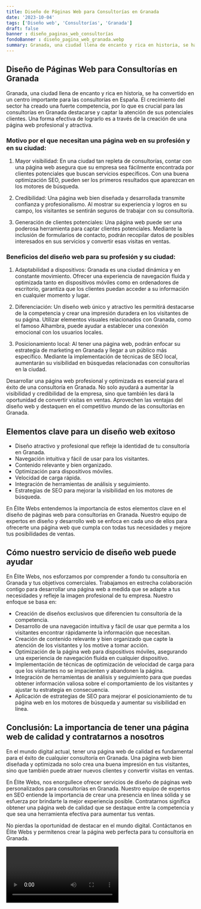 ```yaml
---
title: Diseño de Páginas Web para Consultorías en Granada
date: '2023-10-04'
tags: ['Diseño web', 'Consultorías', 'Granada']
draft: false
banner : diseño_paginas_web_consultorías
fondoBanner : diseño_pagina_web_granada.webp
summary: Granada, una ciudad llena de encanto y rica en historia, se ha convertido en un centro importante para las consultorías en España. El crecimiento del sector ha creado una fuerte competencia, por lo que es crucial para las consultorías en Granada destacarse y captar la atención de sus potenciales clientes. Una forma efectiva de lograrlo es a través de la creación de una página web profesional y atractiva.
---
```


## Diseño de Páginas Web para Consultorías en Granada

Granada, una ciudad llena de encanto y rica en historia, se ha convertido en un centro importante para las consultorías en España. El crecimiento del sector ha creado una fuerte competencia, por lo que es crucial para las consultorías en Granada destacarse y captar la atención de sus potenciales clientes. Una forma efectiva de lograrlo es a través de la creación de una página web profesional y atractiva.

### Motivo por el que necesitan una página web en su profesión y en su ciudad:

1. Mayor visibilidad: En una ciudad tan repleta de consultorías, contar con una página web asegura que su empresa sea fácilmente encontrada por clientes potenciales que buscan servicios específicos. Con una buena optimización SEO, pueden ser los primeros resultados que aparezcan en los motores de búsqueda.

2. Credibilidad: Una página web bien diseñada y desarrollada transmite confianza y profesionalismo. Al mostrar su experiencia y logros en su campo, los visitantes se sentirán seguros de trabajar con su consultoría.

3. Generación de clientes potenciales: Una página web puede ser una poderosa herramienta para captar clientes potenciales. Mediante la inclusión de formularios de contacto, podrán recopilar datos de posibles interesados en sus servicios y convertir esas visitas en ventas.

### Beneficios del diseño web para su profesión y su ciudad:

1. Adaptabilidad a dispositivos: Granada es una ciudad dinámica y en constante movimiento. Ofrecer una experiencia de navegación fluida y optimizada tanto en dispositivos móviles como en ordenadores de escritorio, garantiza que los clientes puedan acceder a su información en cualquier momento y lugar.

2. Diferenciación: Un diseño web único y atractivo les permitirá destacarse de la competencia y crear una impresión duradera en los visitantes de su página. Utilizar elementos visuales relacionados con Granada, como el famoso Alhambra, puede ayudar a establecer una conexión emocional con los usuarios locales.

3. Posicionamiento local: Al tener una página web, podrán enfocar su estrategia de marketing en Granada y llegar a un público más específico. Mediante la implementación de técnicas de SEO local, aumentarán su visibilidad en búsquedas relacionadas con consultorías en la ciudad.

Desarrollar una página web profesional y optimizada es esencial para el éxito de una consultoría en Granada. No solo ayudará a aumentar la visibilidad y credibilidad de la empresa, sino que también les dará la oportunidad de convertir visitas en ventas. Aprovechen las ventajas del diseño web y destaquen en el competitivo mundo de las consultorías en Granada.

<GifSeo />

<Cta />

## Elementos clave para un diseño web exitoso

- Diseño atractivo y profesional que refleje la identidad de tu consultoría en Granada.
- Navegación intuitiva y fácil de usar para los visitantes.
- Contenido relevante y bien organizado.
- Optimización para dispositivos móviles.
- Velocidad de carga rápida.
- Integración de herramientas de análisis y seguimiento.
- Estrategias de SEO para mejorar la visibilidad en los motores de búsqueda.

En Élite Webs entendemos la importancia de estos elementos clave en el diseño de páginas web para consultorías en Granada. Nuestro equipo de expertos en diseño y desarrollo web se enfoca en cada uno de ellos para ofrecerte una página web que cumpla con todas tus necesidades y mejore tus posibilidades de ventas.

## Cómo nuestro servicio de diseño web puede ayudar

En Élite Webs, nos esforzamos por comprender a fondo tu consultoría en Granada y tus objetivos comerciales. Trabajamos en estrecha colaboración contigo para desarrollar una página web a medida que se adapte a tus necesidades y refleje la imagen profesional de tu empresa. Nuestro enfoque se basa en:

- Creación de diseños exclusivos que diferencien tu consultoría de la competencia.
- Desarrollo de una navegación intuitiva y fácil de usar que permita a los visitantes encontrar rápidamente la información que necesitan.
- Creación de contenido relevante y bien organizado que capte la atención de los visitantes y los motive a tomar acción.
- Optimización de la página web para dispositivos móviles, asegurando una experiencia de navegación fluida en cualquier dispositivo.
- Implementación de técnicas de optimización de velocidad de carga para que los visitantes no se impacienten y abandonen la página.
- Integración de herramientas de análisis y seguimiento para que puedas obtener información valiosa sobre el comportamiento de los visitantes y ajustar tu estrategia en consecuencia.
- Aplicación de estrategias de SEO para mejorar el posicionamiento de tu página web en los motores de búsqueda y aumentar su visibilidad en línea.

## Conclusión: La importancia de tener una página web de calidad y contratarnos a nosotros

En el mundo digital actual, tener una página web de calidad es fundamental para el éxito de cualquier consultoría en Granada. Una página web bien diseñada y optimizada no solo crea una buena impresión en tus visitantes, sino que también puede atraer nuevos clientes y convertir visitas en ventas.

En Élite Webs, nos enorgullece ofrecer servicios de diseño de páginas web personalizados para consultorías en Granada. Nuestro equipo de expertos en SEO entiende la importancia de crear una presencia en línea sólida y se esfuerza por brindarte la mejor experiencia posible. Contratarnos significa obtener una página web de calidad que se destaque entre la competencia y que sea una herramienta efectiva para aumentar tus ventas.

No pierdas la oportunidad de destacar en el mundo digital. Contáctanos en Élite Webs y permítenos crear la página web perfecta para tu consultoría en Granada.

<Video />

<CtaBot job='Consultorías' city='Granada'/>

<Gmaps query='Granada+españa+maps' />